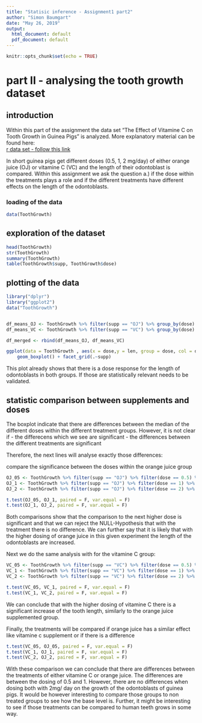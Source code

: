 ```yaml
---
title: "Statisic inference - Assignment1 part2"
author: "Simon Baumgart"
date: "May 26, 2019"
output:
  html_document: default
  pdf_document: default
---
```


```r
knitr::opts_chunk$set(echo = TRUE)
```
# part II - analysing the tooth growth dataset 

## introduction
Within this part of the assignment the data set "The Effect of Vitamine C on Tooth Growth in Guinea Pigs" is analyzed. More explanatory material can be found here:  
[r data set - follow this link](https://stat.ethz.ch/R-manual/R-devel/library/datasets/html/ToothGrowth.html)

In short guinea pigs get different doses (0.5, 1, 2 mg/day) of either orange juice (OJ) or vitamine C (VC) and the length of their odontoblast is compared. Within this assignment we ask the question a.) if the dose within the treatments plays a role and if the different treatments have different effects on the length of the odontoblasts. 

### loading of the data
```r
data(ToothGrowth)
```

## exploration of the dataset
```r
head(ToothGrowth)
str(ToothGrowth)
summary(ToothGrowth)
table(ToothGrowth$supp, ToothGrowth$dose)
``` 

## plotting of the data
```r
library("dplyr")
library("ggplot2")
data("ToothGrowth")


df_means_OJ <- ToothGrowth %>% filter(supp == "OJ") %>% group_by(dose) %>% summarise(value=mean(len)) %>% mutate(supp = "OJ")
df_means_VC <- ToothGrowth %>% filter(supp == "VC") %>% group_by(dose) %>% summarise(value=mean(len)) %>% mutate(supp ="VC")

df_merged <- rbind(df_means_OJ, df_means_VC)

ggplot(data = ToothGrowth , aes(x = dose,y = len, group = dose, col = dose)) + 
    geom_boxplot() + facet_grid(.~supp)
```
This plot already shows that there is a dose response for the length of odontoblasts in both groups. If those are statistically relevant needs to be validated.

## statistic comparison between supplements and doses

The boxplot indicate that there are differences between the median of the different doses within the different treatment groups. However, it is not clear if 
    - the differecens which we see are significant 
    - the differences between the different treatments are significant

Therefore, the next lines will analyse exactly those differences:

compare the significance between the doses within the orange juice group
```r
OJ_05 <- ToothGrowth %>% filter(supp == "OJ") %>% filter(dose == 0.5) %>% select(len)
OJ_1 <- ToothGrowth %>% filter(supp == "OJ") %>% filter(dose == 1) %>% select(len)
OJ_2 <- ToothGrowth %>% filter(supp == "OJ") %>% filter(dose == 2) %>% select(len)
```

```r
t.test(OJ_05, OJ_1, paired = F, var.equal = F)
t.test(OJ_1, OJ_2, paired = F, var.equal = F)
```
Both comparisons show that the comparison to the next higher dose is significant and that we can reject the NULL-Hypothesis that with the treatment there is no difference. We can further say that it is likely that with the higher dosing of orange juice in this given experiment the length of the odontoblasts are increased.

Next we do the same analysis with for the vitamine C group:
```r
VC_05 <- ToothGrowth %>% filter(supp == "VC") %>% filter(dose == 0.5) %>% select(len)
VC_1 <- ToothGrowth %>% filter(supp == "VC") %>% filter(dose == 1) %>% select(len)
VC_2 <- ToothGrowth %>% filter(supp == "VC") %>% filter(dose == 2) %>% select(len)
```

```r
t.test(VC_05, VC_1, paired = F, var.equal = F)
t.test(VC_1, VC_2, paired = F, var.equal = F)
```
We can conclude that with the higher dosing of vitamine C there is a significant increase of the tooth length, similarly to the orange juice supplemented group.

Finally, the treatments will be compared if orange juice has a similar effect like vitamine c supplement or if there is a difference

```r
t.test(VC_05, OJ_05, paired = F, var.equal = F)
t.test(VC_1, OJ_1, paired = F, var.equal = F)
t.test(VC_2, OJ_2, paired = F, var.equal = F)

``` 

With these comparison we can conclude that there are differences between the treatments of either vitamine C or orange juice. The differences are between the dosing of 0.5 and 1. However, there are no differences when dosing both with 2mg/ day on the growth of the odontoblasts of guinea pigs.
It would be however interesting to compare those groups to non treated groups to see how the base level is. Further, it might be interesting to see if those treatments can be compared to human teeth grows in some way.

